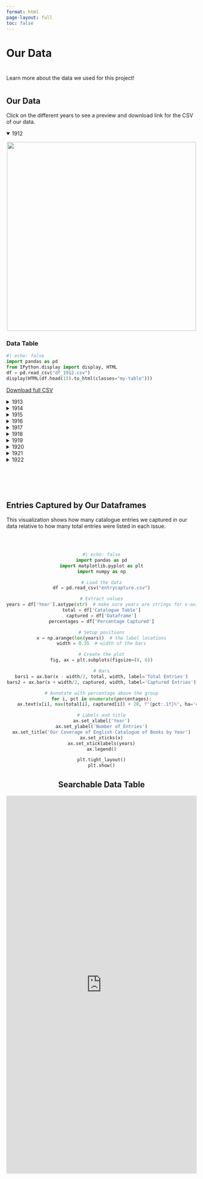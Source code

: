 ```yaml
---
format: html
page-layout: full
toc: false
---
```


<!-- no title in YAML front matter because it will be covered by the navbar - use html heading instead -->
<h1 class="page-top">Our Data</h1>

<!-- white space for formatting -->
<div style="margin-top: 40px;"></div>

Learn more about the data we used for this project!

<!-- white space for formatting -->
<div style="margin-top: 40px;"></div>


<!-- section for viewing image, csv preview, and csv download link for each year -->
## Our Data

Click on the different years to see a preview and download link for the CSV of our data.

<!-- start of 1912 block -->
<details open>
<summary>1912</summary>

<!-- insert image -->
<p style="text-align: center;">
  <img src="1912_english_catalogue_cover.jpeg" width="500px">
</p>

<h3>Data Table</h3>

<!-- show csv with python -->
```python
#| echo: false
import pandas as pd
from IPython.display import display, HTML
df = pd.read_csv("df_1912.csv")
display(HTML(df.head(15).to_html(classes="my-table")))

```
<!-- csv download link -->
<a href="df_1912.csv" download>Download full CSV</a>

</details> 
<!-- end of 1912 block - the rest of the blocks are formatted the same way -->


<!-- 1913 -->
<details>
<summary>1913</summary>

<p style="text-align: center;">
  <img src="1913_english_catalogue_cover.jpeg" width="500px">
</p>

<h3>Data Table</h3>

```python
#| echo: false
import pandas as pd
from IPython.display import display, HTML
df = pd.read_csv("df_1913.csv")
display(HTML(df.head(15).to_html(classes="my-table")))

```
<a href="df_1913.csv" download>Download full CSV</a>

</details> 

<!-- 1914 -->
<details>
<summary>1914</summary>

<p style="text-align: center;">
  <img src="1914_english_catalogue_cover.jpeg" width="500px">
</p>

<h3>Data Table</h3>

```python
#| echo: false
import pandas as pd
from IPython.display import display, HTML
df = pd.read_csv("df_1914.csv")
display(HTML(df.head(15).to_html(classes="my-table")))

```
<a href="df_1914.csv" download>Download full CSV</a>

</details> 

<!-- 1915 -->
<details>
<summary>1915</summary>

<p style="text-align: center;">
  <img src="1915_english_catalogue_cover.jpeg" width="500px">
</p>

<h3>Data Table</h3>

```python
#| echo: false
import pandas as pd
from IPython.display import display, HTML
df = pd.read_csv("df_1915.csv")
display(HTML(df.head(15).to_html(classes="my-table")))

```
<a href="df_1915.csv" download>Download full CSV</a>

</details> 

<!-- 1916 -->
<details>
<summary>1916</summary>

<p style="text-align: center;">
  <img src="1916_english_catalogue_cover.jpeg" width="500px">
</p>

<h3>Data Table</h3>

```python
#| echo: false
import pandas as pd
from IPython.display import display, HTML
df = pd.read_csv("df_1916.csv")
display(HTML(df.head(15).to_html(classes="my-table")))

```
<a href="df_1916.csv" download>Download full CSV</a>

</details> 

<!-- 1917 -->
<details>
<summary>1917</summary>

<p style="text-align: center;">
  <img src="1917_english_catalogue_cover.jpeg" width="500px">
</p>

<h3>Data Table</h3>

```python
#| echo: false
import pandas as pd
from IPython.display import display, HTML
df = pd.read_csv("df_1917.csv")
display(HTML(df.head(15).to_html(classes="my-table")))

```
<a href="df_1917.csv" download>Download full CSV</a>

</details> 

<!-- 1918 -->
<details>
<summary>1918</summary>

<p style="text-align: center;">
  <img src="1918_english_catalogue_cover.jpeg" width="500px">
</p>

<h3>Data Table</h3>

```python
#| echo: false
import pandas as pd
from IPython.display import display, HTML
df = pd.read_csv("df_1918.csv")
display(HTML(df.head(15).to_html(classes="my-table")))

```
<a href="df_1918.csv" download>Download full CSV</a>

</details> 

<!-- 1919 -->
<details>
<summary>1919</summary>

<p style="text-align: center;">
  <img src="1919_english_catalogue_cover.jpeg" width="500px">
</p>

<h3>Data Table</h3>

```python
#| echo: false
import pandas as pd
from IPython.display import display, HTML
df = pd.read_csv("df_1919.csv")
display(HTML(df.head(15).to_html(classes="my-table")))

```
<a href="df_1919.csv" download>Download full CSV</a>

</details> 

<!-- 1920 -->
<details>
<summary>1920</summary>

<p style="text-align: center;">
  <img src="1920_english_catalogue_cover.jpeg" width="500px">
</p>

<h3>Data Table</h3>

```python
#| echo: false
import pandas as pd
from IPython.display import display, HTML
df = pd.read_csv("df_1920.csv")
display(HTML(df.head(15).to_html(classes="my-table")))

```
<a href="df_1920.csv" download>Download full CSV</a>

</details> 

<!-- 1921 -->
<details>
<summary>1921</summary>

<p style="text-align: center;">
  <img src="1921_english_catalogue_cover.jpeg" width="500px">
</p>

<h3>Data Table</h3>

```python
#| echo: false
import pandas as pd
from IPython.display import display, HTML
df = pd.read_csv("df_1921.csv")
display(HTML(df.head(15).to_html(classes="my-table")))
```
<a href="df_1921.csv" download>Download full CSV</a>

</details> 

<!-- 1922 -->
<details>
<summary>1922</summary>

<p style="text-align: center;">
  <img src="1922_english_catalogue_cover.jpeg" width="500px">
</p>

<h3>Data Table</h3>

```python
#| echo: false
import pandas as pd
from IPython.display import display, HTML
df = pd.read_csv("df_1922.csv")
display(HTML(df.head(15).to_html(classes="my-table")))

```
<a href="df_1922.csv" download>Download full CSV</a>

</details> 

<!-- white space for formatting -->
<div style="margin-top: 100px;"></div>

<!-- entry capture plot section -->
## Entries Captured by Our Dataframes

This visualization shows how many catalogue entries we captured in our data relative to how many total entries were listed in each issue.

<div style="margin-top: 60px;"></div>

<div style="text-align: center;">

<!-- generate entry capture plot -->
```python

#| echo: false
import pandas as pd
import matplotlib.pyplot as plt
import numpy as np

# Load the data
df = pd.read_csv("entrycapture.csv")

# Extract values
years = df['Year'].astype(str)  # make sure years are strings for x-axis
total = df['Catalogue Table']
captured = df['Dataframe']
percentages = df['Percentage Captured']

# Setup positions
x = np.arange(len(years))  # the label locations
width = 0.35  # width of the bars

# Create the plot
fig, ax = plt.subplots(figsize=(8, 6))

# Bars
bars1 = ax.bar(x - width/2, total, width, label='Total Entries')
bars2 = ax.bar(x + width/2, captured, width, label='Captured Entries')

# Annotate with percentage above the group
for i, pct in enumerate(percentages):
    ax.text(x[i], max(total[i], captured[i]) + 20, f"{pct:.1f}%", ha='center', va='bottom', fontsize=10, fontweight='bold')

# Labels and title
ax.set_xlabel('Year')
ax.set_ylabel('Number of Entries')
ax.set_title('Our Coverage of English Catalogue of Books by Year')
ax.set_xticks(x)
ax.set_xticklabels(years)
ax.legend()

plt.tight_layout()
plt.show()

```


<!-- embed observable data table -->
<h2>Searchable Data Table</h2>

<iframe width="100%" height="1000" frameborder="0"
  src="https://observablehq.com/embed/20604bfc7257cf3a@584?cell=*">
</iframe>

</div>
